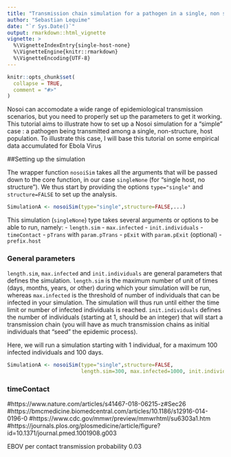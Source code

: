 ```yaml
---
title: "Transmission chain simulation for a pathogen in a single, non structured, host population"
author: "Sebastian Lequime"
date: "`r Sys.Date()`"
output: rmarkdown::html_vignette
vignette: >
  %\VignetteIndexEntry{single-host-none}
  %\VignetteEngine{knitr::rmarkdown}
  %\VignetteEncoding{UTF-8}
---
```


```r
knitr::opts_chunk$set(
  collapse = TRUE,
  comment = "#>"
)
```

Nosoi can accomodate a wide range of epidemiological transmission scenarios, but you need to properly set up the parameters to get it working. This tutorial aims to illustrate how to set up a Nosoi simulation for a "simple" case : a pathogen being transmitted among a single, non-structure, host population. To illustrate this case, I will base this tutorial on some empirical data accumulated for Ebola Virus 

##Setting up the simulation

The wrapper function `nosoiSim` takes all the arguments that will be passed down to the core function, in our case `singleNone` (for "single host, no structure"). We thus start by providing the options `type="single"` and `structure=FALSE` to set up the analysis.

```r
SimulationA <- nosoiSim(type="single",structure=FALSE,...)
```

This simulation (`singleNone`) type takes several arguments or options to be able to run, namely:
- `length.sim` 
- `max.infected` 
- `init.individuals` 
- `timeContact` 
- `pTrans` with `param.pTrans` 
- `pExit` with `param.pExit` (optional) 
- `prefix.host` 

### General parameters

`length.sim`, `max.infected` and `init.individuals` are general parameters that defines the simulation. `length.sim` is the maximum number of unit of times (days, months, years, or other) during which your simulation will be run, whereas `max.infected` is the threshold of number of individuals that can be infected in your simulation. The simulation will thus run until either the time limit or number of infected individuals is reached. `init.individuals` defines the number of individuals (starting at 1, should be an integer) that will start a transmission chain (you will have as much transmission chains as initial individuals that "seed" the epidemic process).

Here, we will run a simulation starting with 1 individual, for a maximum 100 infected individuals and 100 days.

```r
SimulationA <- nosoiSim(type="single",structure=FALSE,
                        length.sim=300, max.infected=1000, init.individuals=1...)
```

### timeContact

#https://www.nature.com/articles/s41467-018-06215-z#Sec26
#https://bmcmedicine.biomedcentral.com/articles/10.1186/s12916-014-0196-0
#https://www.cdc.gov/mmwr/preview/mmwrhtml/su6303a1.htm
#https://journals.plos.org/plosmedicine/article/figure?id=10.1371/journal.pmed.1001908.g003


EBOV
per contact transmission probability 0.03
